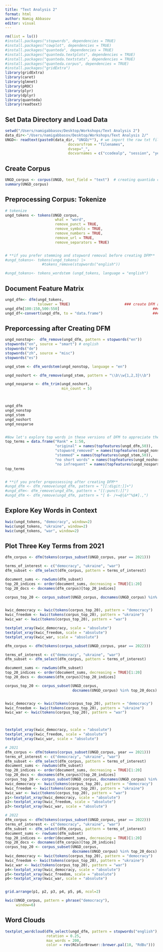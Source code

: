 ```yaml
---
title: "Text Analysis 2"
format: html
author: Namig Abbasov 
editor: visual
---
```


```r
rm(list = ls())
#install.packages("stopwords", dependencies = TRUE)
#install.packages("cowplot", dependencies = TRUE)
#install.packages("quanteda", dependencies = TRUE)
#install.packages("quanteda.textplots", dependencies = TRUE)
#install.packages("quanteda.textstats", dependencies = TRUE)
#install.packages("quanteda.corpus", dependencies = TRUE)
#install.packages("gridExtra")
library(gridExtra)
library(caret) 
library(glmnet)
library(pROC)
library(plyr)
library(dplyr)
library(quanteda)
library(readtext)
```

## Set Data Directory and Load Data 
```r
setwd("/Users/namigabbasov/Desktop/Workshops/Text Analysis 2")
data_dir<-"/Users/namigabbasov/Desktop/Workshops/Text Analysis 2/"
UNGD<- readtext(paste0(data_dir, "UNGD/*"), # we import the raw txt files, drawing document metadata from the txt file names 
                             docvarsfrom = "filenames", 
                             dvsep="_", 
                             docvarnames = c("ccodealp", "session", "year"))
```

## Create Corpus 
```r
UNGD_corpus <- corpus(UNGD, text_field = "text")  # creating quantida corpus 
summary(UNGD_corpus)
```
## Preprocessing Corpus: Tokenize  
```r
# tokenize 
ungd_tokens <- tokens(UNGD_corpus,
                       what = "word",
                       remove_punct = TRUE,                            ### remove punctuation  
                       remove_symbols = TRUE,                          ### remove symbols 
                       remove_numbers = TRUE,                          ### remove numbers 
                       remove_url = TRUE,                              ### remove urls 
                       remove_separators = TRUE)         


# **if you prefer stemming and stopword removal before creating DFM**
#ungd_tokens<- tokens(ungd_tokens) |>                                  ### remove stopwords 
                 #tokens_remove(stopwords("english"))

#ungd_tokens<- tokens_wordstem (ungd_tokens, language = "english")     ### stemming 
```

## Document Feature Matrix 
```r
ungd_dfm<- dfm(ungd_tokens, 
               tolower = TRUE)                         ### create DFM and lower the terms 
ungd_dfm[100:150,500:550]                                           ### explore it 
ungd_df<-convert(ungd_dfm, to = "data.frame")                       ### convert it to data frame for better exploration 
```


## Preporcessing after Creating DFM
```r
ungd_nonstop<-  dfm_remove(ungd_dfm, pattern = stopwords("en"))                 ### remove stopwords 
stopwords("en", source = "smart") # english                                     ### wait! what do you mean by "stopwords" 
stopwords("de")                                                                 ### what about different languages- German
stopwords("zh", source = "misc")                                                ### Chinese language 
stopwords("es")                                                                 ### Spanish

ungd_stem <- dfm_wordstem(ungd_nonstop, language = "en")                        ### stemming

ungd_noshort <- dfm_remove(ungd_stem, pattern = "\\b\\w{1,2,3}\\b")             ### remove very short words, e.g., words of length 1 or 2.

ungd_nosparse <- dfm_trim(ungd_noshort, 
                          min_count = 5)                                  ### Remove sparse terms



ungd_dfm
ungd_nonstop
ungd_stem 
ungd_noshort
ungd_nosparse


#Now let's explore top words in these versions of DFM to appreciate the importance  of preprocessing 
top_terms = data.frame("Rank" = 1:50,
                       "original" = names(topfeatures(ungd_dfm,50)),
                       "stopword_removed" = names(topfeatures(ungd_nonstop,50)),
                       "stemmed" = names(topfeatures(ungd_stem,50)),
                       "no short words" = names(topfeatures(ungd_noshort,50)),
                       "no infrequent" = names(topfeatures(ungd_nosparse,50)))
top_terms


# **if you prefer prepossessing after creating DFM**
#ungd_dfm <- dfm_remove(ungd_dfm, pattern = "[[:digit:]]+")            ### Remove numbers
#ungd_dfm<- dfm_remove(ungd_dfm, pattern = "[[:punct:]]")              ### Remove punctuation
#ungd_dfm <- dfm_remove(ungd_dfm, pattern = "[ 6- /+=@|&*^%$#].,")     ### Remove special characters and symbols
```


## Explore Key Words in Context 
```r
kwic(ungd_tokens, "democracy", window=2)
kwic(ungd_tokens, "ukraine", window=2)
kwic(ungd_tokens, "war", window=2)
```

## Plot Three Key Terms from 2021
```r
dfm_corpus <- dfm(tokens(corpus_subset(UNGD_corpus, year == 2021)))                   ### Create a DFM for the subset of UNGD corpus  

terms_of_interest <- c("democracy", "ukraine", "war")          
dfm_subset <- dfm_select(dfm_corpus, pattern = terms_of_interest)                     ### Subset the DFM for the terms of interest

document_sums <- rowSums(dfm_subset)                                                  ### Sum the term frequencies for each document and select the top 20
top_20_indices <- order(document_sums, decreasing = TRUE)[1:20]        
top_20_docs <- docnames(dfm_corpus)[top_20_indices]

corpus_top_20 <- corpus_subset(UNGD_corpus, docnames(UNGD_corpus) %in% top_20_docs)   ### Subset the corpus for these top 20 documents


kwic_democracy <- kwic(tokens(corpus_top_20), pattern = "democracy")                  ### Generate the textplot_xray() for the top 20 documents
kwic_freedom <- kwic(tokens(corpus_top_20), pattern = "ukraine")
kwic_war <- kwic(tokens(corpus_top_20), pattern = "war")

textplot_xray(kwic_democracy, scale = "absolute")                                     ### Visualize the KWIC occurrences for each term from the top 20 documents
textplot_xray(kwic_freedom, scale = "absolute")
textplot_xray(kwic_war, scale = "absolute")
```


```r
dfm_corpus <- dfm(tokens(corpus_subset(UNGD_corpus, year == 2022)))           ### Create a DFM for the subset of UNGD corpus  

terms_of_interest <- c("democracy", "ukraine", "war")          
dfm_subset <- dfm_select(dfm_corpus, pattern = terms_of_interest)             ### Subset the DFM for the terms of interest

document_sums <- rowSums(dfm_subset)                                          ### Sum the term frequencies for each document and select the top 20
top_20_indices <- order(document_sums, decreasing = TRUE)[1:20]        
top_20_docs <- docnames(dfm_corpus)[top_20_indices]

corpus_top_20 <- corpus_subset(UNGD_corpus, 
                               docnames(UNGD_corpus) %in% top_20_docs)        ### Subset the corpus for these top 20 documents


kwic_democracy <- kwic(tokens(corpus_top_20), pattern = "democracy")          ### Generate the textplot_xray() for the top 20 documents
kwic_freedom <- kwic(tokens(corpus_top_20), pattern = "ukraine")
kwic_war <- kwic(tokens(corpus_top_20), pattern = "war")



textplot_xray(kwic_democracy, scale = "absolute")                             ### Visualize the KWIC occurrences for each term from the top 20 documents
textplot_xray(kwic_freedom, scale = "absolute")
textplot_xray(kwic_war, scale = "absolute")
```

```r
# 2021
dfm_corpus <- dfm(tokens(corpus_subset(UNGD_corpus, year == 2021)))                   ### Create a DFM for the subset of UNGD corpus  
terms_of_interest <- c("democracy", "ukraine", "war")          
dfm_subset <- dfm_select(dfm_corpus, pattern = terms_of_interest)                     ### Subset the DFM for the terms of interest
document_sums <- rowSums(dfm_subset)                                                  ### Sum the term frequencies for each document and select the top 20
top_20_indices <- order(document_sums, decreasing = TRUE)[1:20]        
top_20_docs <- docnames(dfm_corpus)[top_20_indices]
corpus_top_20 <- corpus_subset(UNGD_corpus, docnames(UNGD_corpus) %in% top_20_docs)   ### Subset the corpus for these top 20 documents
kwic_democracy <- kwic(tokens(corpus_top_20), pattern = "democracy")                  ### Generate the textplot_xray() for the top 20 documents
kwic_freedom <- kwic(tokens(corpus_top_20), pattern = "ukraine")
kwic_war <- kwic(tokens(corpus_top_20), pattern = "war")
p1<-textplot_xray(kwic_democracy, scale = "absolute")                                ### Visualize the KWIC occurrences for each term from the top 20 documents
p2<-textplot_xray(kwic_freedom, scale = "absolute")
p3<-textplot_xray(kwic_war, scale = "absolute")

# 2022
dfm_corpus <- dfm(tokens(corpus_subset(UNGD_corpus, year == 2022)))                 ### Create a DFM for the subset of UNGD corpus  
terms_of_interest <- c("democracy", "ukraine", "war")          
dfm_subset <- dfm_select(dfm_corpus, pattern = terms_of_interest)                   ### Subset the DFM for the terms of interest\
document_sums <- rowSums(dfm_subset)                                                ### Sum the term frequencies for each document and select the top 20
top_20_indices <- order(document_sums, decreasing = TRUE)[1:20]        
top_20_docs <- docnames(dfm_corpus)[top_20_indices]
corpus_top_20 <- corpus_subset(UNGD_corpus, 
                               docnames(UNGD_corpus) %in% top_20_docs)             ### Subset the corpus for these top 20 documents
kwic_democracy <- kwic(tokens(corpus_top_20), pattern = "democracy")               ### Generate the textplot_xray() for the top 20 documents
kwic_freedom <- kwic(tokens(corpus_top_20), pattern = "ukraine")
kwic_war <- kwic(tokens(corpus_top_20), pattern = "war")
p4<-textplot_xray(kwic_democracy, scale = "absolute")                              ### Visualize the KWIC occurrences for each term from the top 20 documents
p5<-textplot_xray(kwic_freedom, scale = "absolute")
p6<-textplot_xray(kwic_war, scale = "absolute")


grid.arrange(p1, p2, p3, p4, p5, p6, ncol=2)                                      ### putting in grid 
```


```r
kwic(UNGD_corpus, pattern = phrase("democracy"), 
     window=6)
```


## Word Clouds 
```r
textplot_wordcloud(dfm_select(ungd_dfm, pattern = stopwords("english"), selection = "remove"), 
                   rotation = 0.25, 
                   max_words = 200,
                   color = rev(RColorBrewer::brewer.pal(10, "RdBu")))
```



